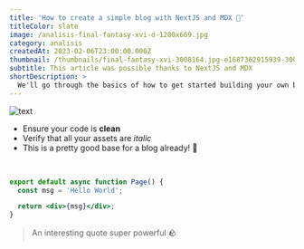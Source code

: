 ```yaml
---
title: 'How to create a simple blog with NextJS and MDX 🚀'
titleColor: slate
image: /analisis-final-fantasy-xvi-d-1200x669.jpg
category: analisis
createdAt: 2023-02-06T23:00:00.000Z
thumbnail: /thumbnails/final-fantasy-xvi-3008164.jpg-e1687362915939-300x300.webp
subtitle: This article was possible thanks to NextJS and MDX
shortDescription: >
  We'll go through the basics of how to get started building your own blog with NextJS App Router and MDX
---
```



<Image src={image} alt='text' priority placeholder='blur' />

<br />

- Ensure your code is **clean**
- Verify that all your assets are _italic_
- This is a pretty good base for a blog already! 🚀

<br />

```jsx title="app/page.tsx"
export default async function Page() {
  const msg = 'Hello World';

  return <div>{msg}</div>;
}
```

> An interesting quote super powerful 🪨
